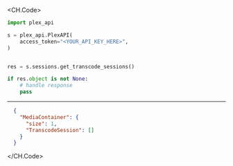
<CH.Code>
```python GetTranscodeSessions.py
import plex_api

s = plex_api.PlexAPI(
    access_token="<YOUR_API_KEY_HERE>",
)


res = s.sessions.get_transcode_sessions()

if res.object is not None:
    # handle response
    pass
```
---

```json Example Response
  {
    "MediaContainer": {
      "size": 1,
      "TranscodeSession": []
    }
  }
```
</CH.Code>

